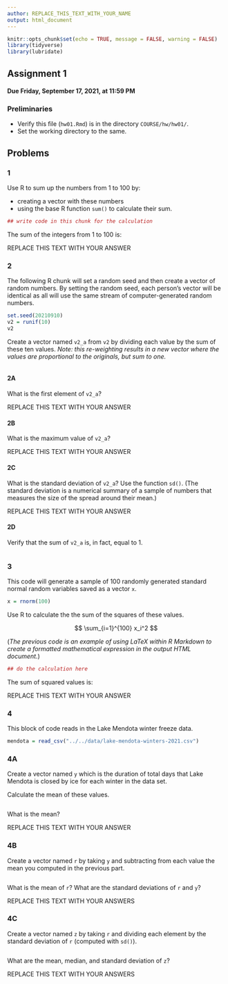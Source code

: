 ```yaml
---
author: REPLACE_THIS_TEXT_WITH_YOUR_NAME
output: html_document
---
```


```r
knitr::opts_chunk$set(echo = TRUE, message = FALSE, warning = FALSE)
library(tidyverse)
library(lubridate)
```

## Assignment 1

#### Due Friday, September 17, 2021, at 11:59 PM

### Preliminaries

- Verify this file (`hw01.Rmd`) is in the directory `COURSE/hw/hw01/`.
- Set the working directory to the same.

## Problems

### 1

Use R to sum up the numbers from 1 to 100 by:

- creating a vector with these numbers
- using the base R function `sum()` to calculate their sum.

```r
## write code in this chunk for the calculation
```

The sum of the integers from 1 to 100 is:

REPLACE THIS TEXT WITH YOUR ANSWER

### 2

The following R chunk will set a random seed and then create a vector of random numbers.
By setting the random seed, each person's vector will be identical as all will use the same stream of computer-generated random numbers.

```r
set.seed(20210910)
v2 = runif(10)
v2
```

Create a vector named `v2_a` from `v2` by dividing each value by the sum of these ten values. *Note: this re-weighting results in a new vector where the values are proportional to the originals, but sum to one.*

```r

```

#### 2A

What is the first element of `v2_a`?

REPLACE THIS TEXT WITH YOUR ANSWER

#### 2B

What is the maximum value of `v2_a`?

REPLACE THIS TEXT WITH YOUR ANSWER

#### 2C

What is the standard deviation of `v2_a`? Use the function `sd()`.
(The standard deviation is a numerical summary of a sample of numbers that measures the size of the spread around their mean.)

REPLACE THIS TEXT WITH YOUR ANSWER

#### 2D

Verify that the sum of `v2_a` is, in fact, equal to 1.

```r

```

### 3

This code will generate a sample of 100 randomly generated standard normal random variables saved as a vector `x`.

```r
x = rnorm(100)
```

Use R to calculate the the sum of the squares of these values.

$$
\sum_{i=1}^{100} x_i^2
$$

(*The previous code is an example of using LaTeX within R Markdown to create a formatted mathematical expression in the output HTML document.*)

```r
## do the calculation here
```

The sum of squared values is:

REPLACE THIS TEXT WITH YOUR ANSWER

### 4

This block of code reads in the Lake Mendota winter freeze data.

```r
mendota = read_csv("../../data/lake-mendota-winters-2021.csv")
```

### 4A

Create a vector named `y` which is the duration of total days that Lake Mendota is closed by ice for each winter in the data set.

Calculate the mean of these values.

```r

```

What is the mean?

REPLACE THIS TEXT WITH YOUR ANSWER

### 4B

Create a vector named `r` by taking `y` and subtracting from each value the mean you computed in the previous part.

```r

```

What is the mean of `r`?
What are the standard deviations of `r` and `y`?

REPLACE THIS TEXT WITH YOUR ANSWERS

### 4C

Create a vector named `z` by taking `r` and dividing each element by the standard deviation of `r` (computed with `sd()`).

```r

```

What are the mean, median, and standard deviation of `z`?

REPLACE THIS TEXT WITH YOUR ANSWERS




